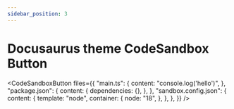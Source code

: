 ```yaml
---
sidebar_position: 3
---
```



# Docusaurus theme CodeSandbox Button

<CodeSandboxButton
    files={{
        "main.ts": {
            content: "console.log('hello')",
        },
        "package.json": {
            content: {
                dependencies: {},
            },
        },
        "sandbox.config.json": {
            content: {
                template: "node",
                container: {
                    node: "18",
                },
            },
        },
    }}
/>
